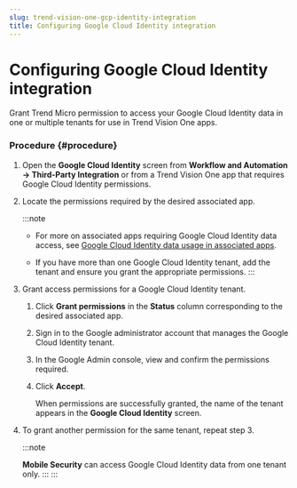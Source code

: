 ```yaml
---
slug: trend-vision-one-gcp-identity-integration
title: Configuring Google Cloud Identity integration
---
```

# Configuring Google Cloud Identity integration

Grant Trend Micro permission to access your Google Cloud Identity data in one or multiple tenants for use in Trend Vision One apps.

### Procedure {#procedure}

1.  Open the **Google Cloud Identity** screen from **Workflow and Automation → Third-Party Integration** or from a Trend Vision One app that requires Google Cloud Identity permissions.

2.  Locate the permissions required by the desired associated app.

    :::note

    - For more on associated apps requiring Google Cloud Identity data access, see [Google Cloud Identity data usage in associated apps](gcp-id-usage-associated-apps.mdx).

    - If you have more than one Google Cloud Identity tenant, add the tenant and ensure you grant the appropriate permissions.
    :::

3.  Grant access permissions for a Google Cloud Identity tenant.

    1.  Click **Grant permissions** in the **Status** column corresponding to the desired associated app.

    2.  Sign in to the Google administrator account that manages the Google Cloud Identity tenant.

    3.  In the Google Admin console, view and confirm the permissions required.

    4.  Click **Accept**.

        When permissions are successfully granted, the name of the tenant appears in the **Google Cloud Identity** screen.

4.  To grant another permission for the same tenant, repeat step 3.

    :::note

    **Mobile Security** can access Google Cloud Identity data from one tenant only.
    :::
:::
